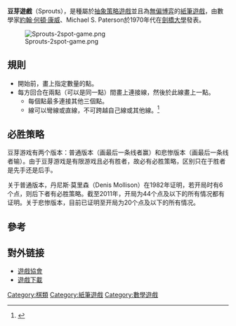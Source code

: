 '''豆芽遊戲'''（Sprouts），是種屬於[[抽象策略遊戲|抽象策略遊戲]]並且為[[無偏博弈|無偏博弈]]的[[紙筆遊戲|紙筆遊戲]]，由數學家[[約翰·何頓·康威|約翰·何頓·康威]]、Michael S. Paterson於1970年代在[[劍橋大學|劍橋大學]]發表。

[[Image:Sprouts-2spot-game.png|thumb]]

==規則==

*開始前，畫上指定數量的點。
*每方回合在兩點（可以是同一點）間畫上連接線，然後於此線畫上一點。
**每個點最多連接其他三個點。
**線可以彎線或直線，不可跨越自己線或其他線。<ref>{{Cite web |url=http://gameofsprouts.com/refs.html |title=Sprouts  |access-date=2012-01-17 |archive-date=2016-01-30 |archive-url=https://web.archive.org/web/20160130001339/http://gameofsprouts.com/refs.html |dead-url=no }}</ref>

== 必胜策略 ==
豆芽游戏有两个版本：普通版本（画最后一条线者赢）和悲惨版本（画最后一条线者输）。由于豆芽游戏是有限游戏且必有胜者，故必有必胜策略，区别只在于胜者是先手还是后手。

关于普通版本，丹尼斯·莫里森（Denis Mollison）在1982年证明，若开局时有6个点，则后下者有必胜策略。截至2011年，开局为44个点及以下的所有情况都有证明。关于悲惨版本，目前已证明至开局为20个点及以下的所有情况。

==參考==
{{reflist}}

==對外链接==
*[http://www.wgosa.org/ 遊戲協會] {{Wayback|url=http://www.wgosa.org/ |date=20160112022322 }}
*[https://web.archive.org/web/20120505090244/http://www.reisz.de/3graph_en.htm  遊戲下載]

[[Category:棋類|Category:棋類]]
[[Category:紙筆遊戲|Category:紙筆遊戲]]
[[Category:數學遊戲|Category:數學遊戲]]